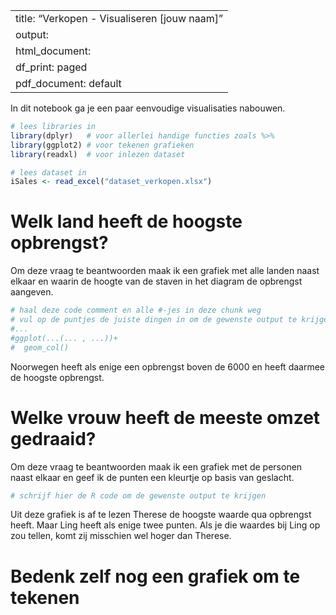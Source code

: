 
---
title: "Verkopen - Visualiseren [jouw naam]"
output:
  html_document:
    df_print: paged
  pdf_document: default
---

In dit notebook ga je een paar eenvoudige visualisaties nabouwen.

```r
# lees libraries in
library(dplyr)   # voor allerlei handige functies zoals %>%
library(ggplot2) # voor tekenen grafieken
library(readxl)  # voor inlezen dataset

# lees dataset in
iSales <- read_excel("dataset_verkopen.xlsx")
```

# Welk land heeft de hoogste opbrengst?
Om deze vraag te beantwoorden maak ik een grafiek met alle landen naast elkaar en waarin de hoogte van de staven in het diagram de opbrengst aangeven.

```r
# haal deze code comment en alle #-jes in deze chunk weg
# vul op de puntjes de juiste dingen in om de gewenste output te krijgen
#...
#ggplot(...(... , ...))+
#  geom_col()
```

Noorwegen heeft als enige een opbrengst boven de 6000 en heeft daarmee de hoogste opbrengst.


# Welke vrouw heeft de meeste omzet gedraaid?
Om deze vraag te beantwoorden maak ik een grafiek met de personen naast elkaar en geef ik de punten een kleurtje op basis van geslacht.

```r
# schrijf hier de R code om de gewenste output te krijgen

```


Uit deze grafiek is af te lezen Therese de hoogste waarde qua opbrengst heeft. Maar Ling heeft als enige twee punten. Als je die waardes bij Ling op zou tellen, komt zij misschien wel hoger dan Therese.

# Bedenk zelf nog een grafiek om te tekenen
